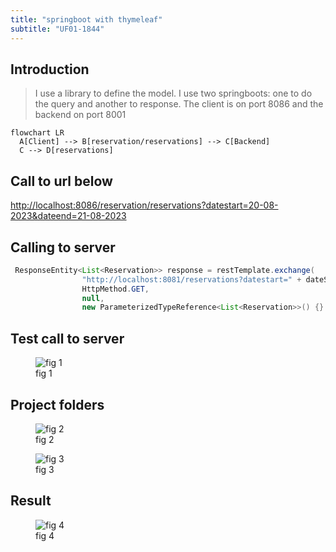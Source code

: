 ```yaml
---
title: "springboot with thymeleaf"
subtitle: "UF01-1844"
---
```



## Introduction

>I use a library to define the model.
>I use two springboots: one to do the query and another to response. 
>The client is on port 8086 and the backend on port 8001

```mermaid
flowchart LR
  A[Client] --> B[reservation/reservations] --> C[Backend]
  C --> D[reservations]
```



## Call to url below

<http://localhost:8086/reservation/reservations?datestart=20-08-2023&dateend=21-08-2023>

## Calling to server

```Java
 ResponseEntity<List<Reservation>> response = restTemplate.exchange(
                "http://localhost:8081/reservations?datestart=" + dateStart + "&dateend=" + dateEnd,
                HttpMethod.GET,
                null,
                new ParameterizedTypeReference<List<Reservation>>() {}
```

## Test call to server

![fig 1](../images/testcallbackend.PNG)


## Project folders

![fig 2](../images/foldersAppClientThymeLeaf.PNG)

![fig 3](../images/foldersProjectBackend.PNG)

## Result

![fig 4](../images/pagelistreservation.PNG)